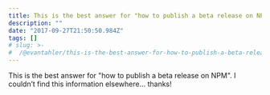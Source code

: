 ```yaml
---
title: This is the best answer for "how to publish a beta release on NPM".
description: ""
date: "2017-09-27T21:50:50.984Z"
tags: []
# slug: >-
#  /@evantahler/this-is-the-best-answer-for-how-to-publish-a-beta-release-on-npm-b27747fbadd8
---
```


This is the best answer for "how to publish a beta release on NPM". I couldn’t find this information elsewhere… thanks!
